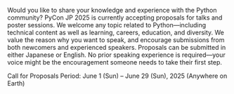 Would you like to share your knowledge and experience with the Python community? PyCon JP 2025 is currently accepting proposals for talks and poster sessions. We welcome any topic related to Python—including technical content as well as learning, careers, education, and diversity. We value the reason why you want to speak, and encourage submissions from both newcomers and experienced speakers. Proposals can be submitted in either Japanese or English. No prior speaking experience is required—your voice might be the encouragement someone needs to take their first step.

Call for Proposals Period: June 1 (Sun) – June 29 (Sun), 2025 (Anywhere on Earth)